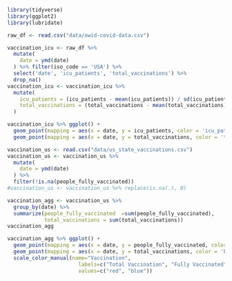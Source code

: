 ```r
library(tidyverse)
library(ggplot2)
library(lubridate)
```

```r
raw_df <- read.csv("data/owid-covid-data.csv")
```
```r
vaccination_icu <- raw_df %>% 
  mutate(
    date = ymd(date)
  ) %>% filter(iso_code == 'USA') %>% 
  select('date', 'icu_patients', 'total_vaccinations') %>% 
  drop_na()
vaccination_icu <- vaccination_icu %>% 
  mutate(
    icu_patients = (icu_patients - mean(icu_patients)) / sd(icu_patients), 
    total_vaccinations = (total_vaccinations - mean(total_vaccinations)) / sd(total_vaccinations)
  )
```
```r
vaccination_icu %>% ggplot() +
  geom_point(mapping = aes(x = date, y = icu_patients, color = 'icu_patients')) + 
  geom_point(mapping = aes(x = date, y = total_vaccinations, color = 'total_vaccinations')) 
```


```r
vaccination_us <- read.csv("data/us_state_vaccinations.csv")
vaccination_us <- vaccination_us %>% 
  mutate(
    date = ymd(date)
  ) %>% 
  filter(!is.na(people_fully_vaccinated))
#vaccination_us <- vaccination_us %>% replace(is.na(.), 0)
```



```r
vaccination_agg <- vaccination_us %>% 
  group_by(date) %>% 
  summarize(people_fully_vaccinated  =sum(people_fully_vaccinated),
            total_vaccinations = sum(total_vaccinations))
vaccination_agg
```


```r
vaccination_agg %>% ggplot() +
  geom_point(mapping = aes(x = date, y = people_fully_vaccinated, color = 'red')) + 
  geom_point(mapping = aes(x = date, y = total_vaccinations, color = 'blue')) +
  scale_color_manual(name="Vaccination",
                       labels=c("Total Vaccination", "Fully Vaccinated"),
                       values=c("red", "blue"))
```

